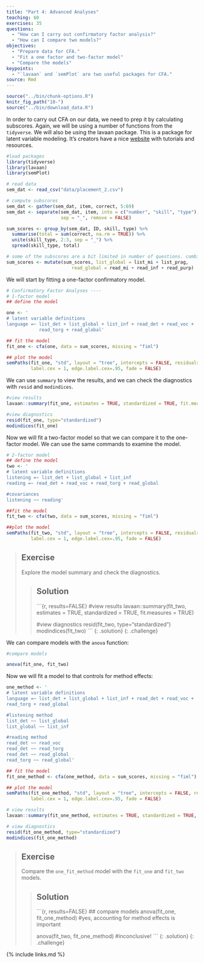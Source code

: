 ```yaml
---
title: "Part 4: Advanced Analyses"
teaching: 60
exercises: 35
questions: 
  - "How can I carry out confirmatory factor analysis?"
  - "How can I compare two models?"
objectives: 
  - "Prepare data for CFA."
  - "Fit a one factor and two-factor model"
  - "Compare the models"
keypoints: 
  - "`lavaan` and `semPlot` are two useful packages for CFA."
source: Rmd
---
```


```r
source("../bin/chunk-options.R")
knitr_fig_path("10-")
source("../bin/download_data.R")
```


In order to carry out CFA on our data, we need to prep it by calculating subscores. Again, we will be using a number of functions from the `tidyverse`. We will also be using the lavaan package. This is a package for latent variable modeling. It's creators have a nice [website](http://lavaan.ugent.be/) with tutorials and resources.


```r
#load packages
library(tidyverse)
library(lavaan)
library(semPlot)

# read data
sem_dat <- read_csv("data/placement_2.csv")

# compute subscores
sem_dat <- gather(sem_dat, item, correct, 5:69)
sem_dat <- separate(sem_dat, item, into = c("number", "skill", "type"), 
                    sep = "_", remove = FALSE)

sum_scores <- group_by(sem_dat, ID, skill, type) %>% 
  summarise(total = sum(correct, na.rm = TRUE)) %>%
  unite(skill_type, 2:3, sep = "_") %>%
  spread(skill_type, total)

# some of the subscores are a bit limited in number of questions. combine
sum_scores <- mutate(sum_scores, list_global = list_mi + list_prag,
                        read_global = read_mi + read_inf + read_purp)
```

We will start by fitting a one-factor confirmatory model.

```r

# Confirmatory Factor Analyses ----
# 1-factor model
## define the model

one <- '
# latent variable definitions
language =~ list_det + list_global + list_inf + read_det + read_voc +
            read_torg + read_global'

## fit the model
fit_one <- cfa(one, data = sum_scores, missing = "fiml")

## plot the model
semPaths(fit_one, "std", layout = "tree", intercepts = FALSE, residuals = T, nDigits = 2, 
         label.cex = 1, edge.label.cex=.95, fade = FALSE)
```

We can use `summary` to view the results, and we can check the diagnostics with `resid` and `modindices`.

```r
#view results
lavaan::summary(fit_one, estimates = TRUE, standardized = TRUE, fit.measures = TRUE)

#view diagnostics
resid(fit_one, type="standardized")
modindices(fit_one)
```

Now we will fit a two-factor model so that we can compare it to the one-factor model. We can use the same commands to examine the model.

```r
# 2-factor model
## define the model
two <- '
# latent variable definitions
listening =~ list_det + list_global + list_inf
reading =~ read_det + read_voc + read_torg + read_global

#covariances
listening ~~ reading'

##fit the model
fit_two <- cfa(two, data = sum_scores, missing = "fiml")

##plot the model
semPaths(fit_two, "std", layout = "tree", intercepts = FALSE, residuals = TRUE, nDigits = 2, 
         label.cex = 1, edge.label.cex=.95, fade = FALSE)
```


> ## Exercise
> 
> Explore the model summary and check the diagnostics.
>
> > ## Solution
> >
> > ```{r, results=FALSE}
> > #view results
> > lavaan::summary(fit_two, estimates = TRUE, standardized = TRUE, fit.measures = TRUE)
> > 
> > #view diagnostics
> > resid(fit_two, type="standardized")
> > modindices(fit_two)
> > ```
> {: .solution}
{: .challenge}

We can compare models with the `anova` function:

```r
#compare models

anova(fit_one, fit_two)
```

Now we will fit a model to that controls for method effects:

```r

one_method <- '
# latent variable definitions
language =~ list_det + list_global + list_inf + read_det + read_voc +
read_torg + read_global

#listening method
list_det ~~ list_global
list_global ~~ list_inf

#reading method
read_det ~~ read_voc
read_det ~~ read_torg
read_det ~~ read_global
read_torg ~~ read_global'

## fit the model
fit_one_method <- cfa(one_method, data = sum_scores, missing = "fiml")

## plot the model
semPaths(fit_one_method, "std", layout = "tree", intercepts = FALSE, residuals = TRUE, nDigits = 2, 
         label.cex = 1, edge.label.cex=.95, fade = FALSE)

# view results
lavaan::summary(fit_one_method, estimates = TRUE, standardized = TRUE, fit.measures = TRUE)

# view diagnostics
resid(fit_one_method, type="standardized")
modindices(fit_one_method)
```

> ## Exercise
> 
> Compare the `one_fit_method` model with the `fit_one` and `fit_two` models.
>
> > ## Solution
> >
> > ```{r, results=FALSE}
> > ## compare models
> > anova(fit_one, fit_one_method) #yes, accounting for method effects is important
> > 
> > anova(fit_two, fit_one_method) #inconclusive! 
> > ```
> {: .solution}
{: .challenge}


{% include links.md %}
